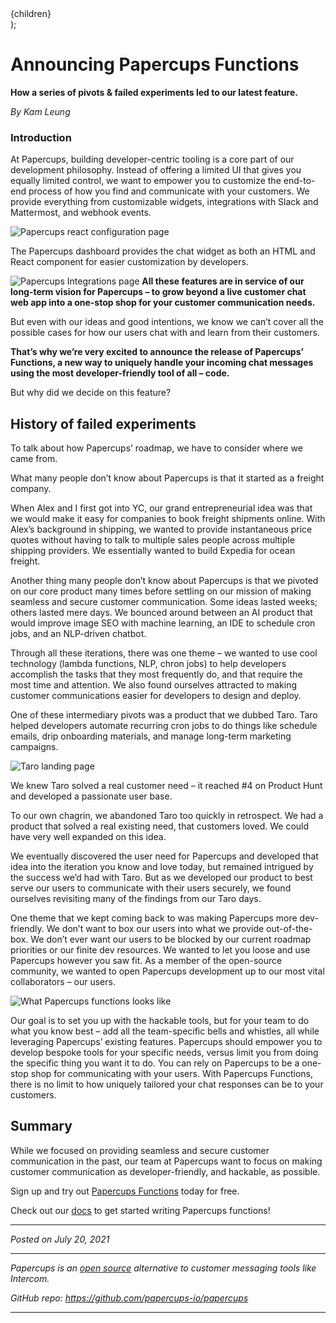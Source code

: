 
  <Layout title="Announcing Papercups Functions">
    <article className="prose lg:prose-xl">{children}</article>
  </Layout>
);

# Announcing Papercups Functions

**How a series of pivots & failed experiments led to our latest feature.**

_By Kam Leung_

### Introduction

At Papercups, building developer-centric tooling is a core part of our development philosophy. Instead of offering a limited UI that gives you equally limited control, we want to empower you to customize the end-to-end process of how you find and communicate with your customers. We provide everything from customizable widgets, integrations with Slack and Mattermost, and webhook events.

<Box mb={3} textAlign="center">
  <Box mb={2}>
    <Image
      alt="Papercups react configuration page"
      src="../images/papercups-functions/image1.png"
    />
  </Box>
</Box>

The Papercups dashboard provides the chat widget as both an HTML and React component for easier customization by developers.

<Box mb={3} textAlign="center">
  <Box mb={2}>
    <Image
      alt="Papercups Integrations page"
      src="../images/papercups-functions/image4.png"
    />
  </Box>
</Box>

<strong>
  All these features are in service of our long-term vision for Papercups – to
  grow beyond a live customer chat web app into a one-stop shop for your
  customer communication needs.
</strong>

But even with our ideas and good intentions, we know we can’t cover all the possible
cases for how our users chat with and learn from their customers.

<strong>
  That’s why we’re very excited to announce the release of Papercups’ Functions,
  a new way to uniquely handle your incoming chat messages using the most
  developer-friendly tool of all – code.
</strong>

But why did we decide on this feature?

## History of failed experiments

To talk about how Papercups’ roadmap, we have to consider where we came from.

What many people don’t know about Papercups is that it started as a freight company.

When Alex and I first got into YC, our grand entrepreneurial idea was that we would make it easy for companies to book freight shipments online. With Alex’s background in shipping, we wanted to provide instantaneous price quotes without having to talk to multiple sales people across multiple shipping providers. We essentially wanted to build Expedia for ocean freight.

Another thing many people don’t know about Papercups is that we pivoted on our core product many times before settling on our mission of making seamless and secure customer communication. Some ideas lasted weeks; others lasted mere days. We bounced around between an AI product that would improve image SEO with machine learning, an IDE to schedule cron jobs, and an NLP-driven chatbot.

Through all these iterations, there was one theme – we wanted to use cool technology (lambda functions, NLP, chron jobs) to help developers accomplish the tasks that they most frequently do, and that require the most time and attention. We also found ourselves attracted to making customer communications easier for developers to design and deploy.

One of these intermediary pivots was a product that we dubbed Taro. Taro helped developers automate recurring cron jobs to do things like schedule emails, drip onboarding materials, and manage long-term marketing campaigns.

<Box mb={3} textAlign="center">
  <Box mb={2}>
    <Image
      alt="Taro landing page"
      src="../images/papercups-functions/image3.png"
    />
  </Box>
</Box>

We knew Taro solved a real customer need – it reached #4 on Product Hunt and developed a passionate user base.

To our own chagrin, we abandoned Taro too quickly in retrospect. We had a product that solved a real existing need, that customers loved. We could have very well expanded on this idea.

We eventually discovered the user need for Papercups and developed that idea into the iteration you know and love today, but remained intrigued by the success we’d had with Taro. But as we developed our product to best serve our users to communicate with their users securely, we found ourselves revisiting many of the findings from our Taro days.

One theme that we kept coming back to was making Papercups more dev-friendly. We don’t want to box our users into what we provide out-of-the-box. We don’t ever want our users to be blocked by our current roadmap priorities or our finite dev resources. We wanted to let you loose and use Papercups however you saw fit. As a member of the open-source community, we wanted to open Papercups development up to our most vital collaborators – our users.

<Box mb={3} textAlign="center">
  <Box mb={2}>
    <Image
      alt="What Papercups functions looks like"
      src="../images/papercups-functions/image2.png"
    />
  </Box>
</Box>

Our goal is to set you up with the hackable tools, but for your team to do what you know best – add all the team-specific bells and whistles, all while leveraging Papercups’ existing features. Papercups should empower you to develop bespoke tools for your specific needs, versus limit you from doing the specific thing you want it to do.
You can rely on Papercups to be a one-stop shop for communicating with your users. With Papercups Functions, there is no limit to how uniquely tailored your chat responses can be to your customers.

## Summary

While we focused on providing seamless and secure customer communication in the past, our team at Papercups want to focus on making customer communication as developer-friendly, and hackable, as possible.

Sign up and try out [Papercups Functions](https://app.papercups.io/register?redirect=/functions) today for free.

Check out our [docs](https://docs.papercups.io/functions) to get started writing Papercups functions!

---

_Posted on July 20, 2021_

---

_Papercups is an [open source](https://github.com/papercups-io/papercups) alternative to customer messaging tools like Intercom._

_GitHub repo: https://github.com/papercups-io/papercups_

---
